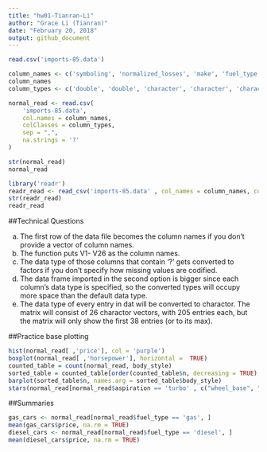 ```yaml
---
title: "hw01-Tianran-Li"
author: "Grace Li (Tianran)"
date: "February 20, 2018"
output: github_document
---
```


```r
read.csv('imports-85.data')
```


```r
column_names <- c('symboling', 'normalized_losses', 'make', 'fuel_type', 'aspiration', 'num_of_doors', 'body_style','drive_wheels', 'engine_location', 'wheel_base', 'length', 'width', 'height', 'curb_weight', 'engine_type', 'num_of_cylinders', 'engine_size', 'fuel_system', 'bore', 'stroke', 'compression_ratio', 'horsepower', 'peak_rpm', 'city_mpg', 'highway_mpg', 'price' )
column_names
column_types <- c('double', 'double', 'character', 'character', 'character', 'character', 'character', 'character', 'character', 'double', 'double', 'double', 'double', 'integer', 'character', 'character', 'integer', 'character', 'double', 'double', 'double','integer','integer','integer','integer','integer' )
```


```r
normal_read <- read.csv(
    'imports-85.data',
    col.names = column_names,
    colClasses = column_types,
    sep = ",",
    na.strings = '?'
)

str(normal_read)
normal_read
```

```r
library('readr')
readr_read <- read_csv('imports-85.data' , col_names = column_names, col_types = cols('d', 'd', 'c', 'c', 'c', 'c', 'c', 'c', 'c', 'd', 'd', 'd', 'd', 'i', 'c', 'c', 'i', 'c', 'd', 'd', 'd', 'i', 'i', 'i', 'i', 'i'))
str(readr_read)
readr_read
```



##Technical Questions

a. The first row of the data file becomes the column names if you don't provide a vector of column names.
b. The function puts V1- V26 as the column names.
c. The data type of those columns that contain '?' gets converted to factors if you don't specify how missing values are codified. 
d. The data frame imported in the second option is bigger since each column's data type is specified, so the converted types will occupy more space than the default data type.
e. The data type of every entry in dat will be converted to charactor. The matrix will consist of 26 charactor vectors, with 205 entries each, but the matrix will only show the first 38 entries (or to its max).


##Practice base plotting

```r
hist(normal_read[ ,'price'], col = 'purple')
boxplot(normal_read[ ,'horsepower'], horizontal =  TRUE)
counted_table = count(normal_read, body_style)
sorted_table = counted_table[order(counted_table$n, decreasing = TRUE), ]
barplot(sorted_table$n, names.arg = sorted_table$body_style)
stars(normal_read[normal_read$aspiration == 'turbo' , c("wheel_base", "length", "width", "height", "price")])
```

##Summaries

```r
gas_cars <- normal_read[normal_read$fuel_type == 'gas', ]
mean(gas_cars$price, na.rm = TRUE)
diesel_cars <- normal_read[normal_read$fuel_type == 'diesel', ]
mean(diesel_cars$price, na.rm = TRUE)
```


